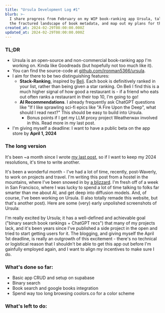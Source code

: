 ```yaml
---
title: "Ursula Development Log #1"
blurb: >-
  I share progress from February on my WIP book-ranking app Ursula, talk about
  the fractured landscape of book metadata, and map out my plans for the app
created_at: 2024-02-29T08:00:00.000Z
updated_at: 2024-02-29T08:00:00.000Z
---
```


### TL;DR

- Ursula is an open-source and non-commercial book-ranking app I'm working on. Kinda like Goodreads (but hopefully not too much like it).
- You can find the source-code at [github.com/ironman5366/ursula](https://github.com/ironman5366/ursula).
- I aim for there to be two distinguishing features:
  - **Stack-Ranking**, inspired by [Beli](https://beliapp.com/). Each book is definitively ranked in your list, rather than being given a star ranking. On Beli I find this is a much higher signal of how good a restaurant is - if a friend who eats out often ranks a restaurant in their top 10, I'm going to go!
  - **AI Recommendations**. I already frequently ask ChatGPT questions like "If I like sprawling sci-fi epics like "A Fire Upon the Deep", what should I read next?" This should be easy to build into Ursula.
    - Bonus points if I get my LLM proxy project Weatherwax involved in this. Read more in my last post.
- I'm giving myself a deadline: I want to have a public beta on the app store by **April 1, 2024**

### The long version

It's been \~a month since I wrote [my last post](/posts/2024-getting-back-to-blogging-and-building-in-public), so
if I want to keep my 2024 resolutions, it's time to write another.

It's been a wonderful month - I've had a lot of time, recently, post-Waverly, to work on projects and travel.
I'm writing this post from a hostel in the mountains, where I've been snowed in by [a blizzard️](https://www.nytimes.com/2024/02/29/us/tahoe-blizzard-snow-forecast.html).
I'm fresh off of a week in San Francisco, where I was lucky to spend a lot of time talking to folks far smarter than me about AI, and get deep into diffusion models.
And, of course, I've been working on Ursula. (I also totally remade this website, but that's another post). Here are some (very) early unpolished screenshots of Ursula:

<CustomImage
  src="/uploads/ursula_wip_search.png"
  width={234}
  height={472}
  alt="A screenshot of the Ursula app, showing a search bar and a list of books."
  caption="Search, powered by Google Books"
/>

<CustomImage
  src="/uploads/ursula_wip_read.png"
  width={234}
  height={472}
  alt="A screenshot of the Ursula app, showing a ranked list of books already read"
  caption="Rankings"
/>

<CustomImage
  src="/uploads/ursula_wip_book_detail.png"
  width={234}
  height={472}
  alt="A screenshot of the Ursula app, showing information about the book 'The famished road' by Ben Okri."
  caption="Book detail"
/>

I'm really excited by Ursula; it has a well-defined and achievable goal ("binary search book rankings + ChatGPT recs") that many of my projects lack,
and it's been years since I've published a side project in the open and tried to start getting users for it.
The blogging, and giving myself the April 1st deadline, is really an outgrowth of this excitement - there's no technical or logistical reason that I shouldn't be able to get this app out before I'm gainfully employed again, and I want to
align my incentives to make sure I do.

### What's done so far:

- Basic app CRUD and setup on supabase
- Binary search
- Book search and google books integration
- Spend way too long browsing coolors.co for a color scheme

### What's left to do:
